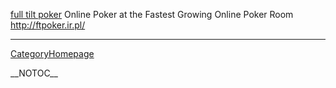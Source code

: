 <a href=http://ftpoker.ir.pl/>full tilt poker</a> Online Poker at the Fastest Growing Online Poker Room http://ftpoker.ir.pl/
----
[[CategoryHomepage]]

__NOTOC__